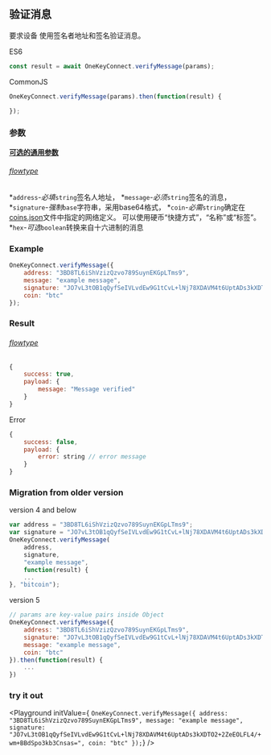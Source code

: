 
## 验证消息

要求设备
使用签名者地址和签名验证消息。

ES6
```javascript
const result = await OneKeyConnect.verifyMessage(params);
```

CommonJS
```javascript
OneKeyConnect.verifyMessage(params).then(function(result) {

});
```

### 参数
[****可选的通用参数****](./commonParams)
###### [flowtype](https://github.com/OneKeyHQ/connect/blob/onekey/src/js/types/params.js#L156-L161)
*`address`-*必填*`string`签名人地址，
*`message`-*必须*`string`签名的消息，
*`signature`-*强制*`base`字符串，采用base64格式，
*`coin`-*必需*`string`确定在[coins.json](https://github.com/OneKeyHQ/connect/blob/onekey/src/data/coins.json)文件中指定的网络定义。 可以使用硬币“快捷方式”，“名称”或“标签”。
*`hex`-*可选*`boolean`转换来自十六进制的消息

### Example
```javascript
OneKeyConnect.verifyMessage({
    address: "3BD8TL6iShVzizQzvo789SuynEKGpLTms9",
    message: "example message",
    signature: "JO7vL3tOB1qQyfSeIVLvdEw9G1tCvL+lNj78XDAVM4t6UptADs3kXDTO2+2ZeEOLFL4/+wm+BBdSpo3kb3Cnsas=",
    coin: "btc"
});
```

### Result
###### [flowtype](https://github.com/OneKeyHQ/connect/blob/onekey/src/js/types/response.js#L133-L136)
```javascript
{
    success: true,
    payload: {
        message: "Message verified"
    }
}
```
Error
```javascript
{
    success: false,
    payload: {
        error: string // error message
    }
}
```

### Migration from older version

version 4 and below
```javascript
var address = "3BD8TL6iShVzizQzvo789SuynEKGpLTms9";
var signature = "JO7vL3tOB1qQyfSeIVLvdEw9G1tCvL+lNj78XDAVM4t6UptADs3kXDTO2+2ZeEOLFL4/+wm+BBdSpo3kb3Cnsas=";
OneKeyConnect.verifyMessage(
    address,
    signature,
    "example message",
    function(result) {
    ...
}, "bitcoin");
```
version 5
```javascript
// params are key-value pairs inside Object
OneKeyConnect.verifyMessage({
    address: "3BD8TL6iShVzizQzvo789SuynEKGpLTms9",
    signature: "JO7vL3tOB1qQyfSeIVLvdEw9G1tCvL+lNj78XDAVM4t6UptADs3kXDTO2+2ZeEOLFL4/+wm+BBdSpo3kb3Cnsas=",
    message: "example message",
    coin: "btc"
}).then(function(result) {
    ...
})
```


### try it out
<Playground
    initValue={
`OneKeyConnect.verifyMessage({
    address: "3BD8TL6iShVzizQzvo789SuynEKGpLTms9",
    message: "example message",
    signature: "JO7vL3tOB1qQyfSeIVLvdEw9G1tCvL+lNj78XDAVM4t6UptADs3kXDTO2+2ZeEOLFL4/+wm+BBdSpo3kb3Cnsas=",
    coin: "btc"
});`}
/>

